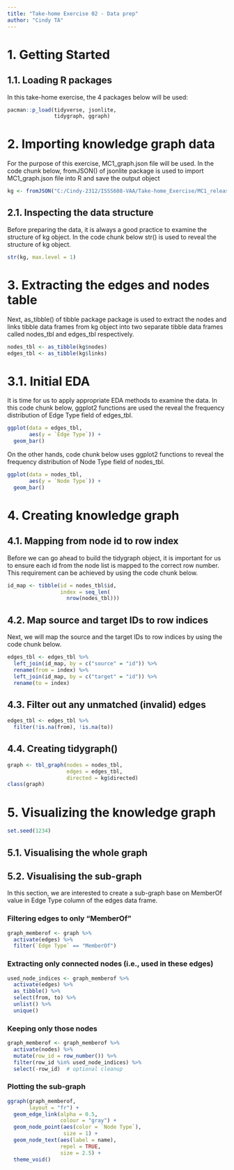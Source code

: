 ```yaml
---
title: "Take-home Exercise 02 - Data prep"
author: "Cindy TA"
---
```


# 1. Getting Started

## 1.1. Loading R packages
In this take-home exercise, the 4 packages below will be used:

```r
pacman::p_load(tidyverse, jsonlite,
               tidygraph, ggraph)
```

# 2. Importing knowledge graph data
For the purpose of this exercise, MC1_graph.json file will be used. In the code chunk below, fromJSON() of jsonlite package is used to import MC1_graph.json file into R and save the output object
```r
kg <- fromJSON("C:/Cindy-2312/ISSS608-VAA/Take-home_Exercise/MC1_release/MC1_graph.json")
```

## 2.1. Inspecting the data structure
Before preparing the data, it is always a good practice to examine the structure of kg object.
In the code chunk below str() is used to reveal the structure of kg object.
```r
str(kg, max.level = 1)
```

# 3. Extracting the edges and nodes table
Next, as_tibble() of tibble package package is used to extract the nodes and links tibble data frames from kg object into two separate tibble data frames called nodes_tbl and edges_tbl respectively.
```r
nodes_tbl <- as_tibble(kg$nodes)
edges_tbl <- as_tibble(kg$links) 
```

# 3.1. Initial EDA
It is time for us to apply appropriate EDA methods to examine the data.
In this code chunk below, ggplot2 functions are used the reveal the frequency distribution of Edge Type field of edges_tbl.
```r
ggplot(data = edges_tbl,
       aes(y = `Edge Type`)) +
  geom_bar()
```

On the other hands, code chunk below uses ggplot2 functions to reveal the frequency distribution of Node Type field of nodes_tbl.

```r
ggplot(data = nodes_tbl,
       aes(y = `Node Type`)) +
  geom_bar()
```

# 4. Creating knowledge graph

## 4.1. Mapping from node id to row index
Before we can go ahead to build the tidygraph object, it is important for us to ensure each id from the node list is mapped to the correct row number. This requirement can be achieved by using the code chunk below.
```r
id_map <- tibble(id = nodes_tbl$id,
                 index = seq_len(
                   nrow(nodes_tbl)))
```

## 4.2. Map source and target IDs to row indices
Next, we will map the source and the target IDs to row indices by using the code chunk below.

```r
edges_tbl <- edges_tbl %>%
  left_join(id_map, by = c("source" = "id")) %>%
  rename(from = index) %>%
  left_join(id_map, by = c("target" = "id")) %>%
  rename(to = index)
```

## 4.3. Filter out any unmatched (invalid) edges
```r
edges_tbl <- edges_tbl %>%
  filter(!is.na(from), !is.na(to))
```

## 4.4. Creating tidygraph()
```r
graph <- tbl_graph(nodes = nodes_tbl, 
                   edges = edges_tbl, 
                   directed = kg$directed)
class(graph)
```
# 5. Visualizing the knowledge graph
```r
set.seed(1234)
```

## 5.1. Visualising the whole graph

## 5.2. Visualising the sub-graph
In this section, we are interested to create a sub-graph base on MemberOf value in Edge Type column of the edges data frame.

### Filtering edges to only “MemberOf”
```r
graph_memberof <- graph %>%
  activate(edges) %>%
  filter(`Edge Type` == "MemberOf")
```

### Extracting only connected nodes (i.e., used in these edges)
```r
used_node_indices <- graph_memberof %>%
  activate(edges) %>%
  as_tibble() %>%
  select(from, to) %>%
  unlist() %>%
  unique()
```

### Keeping only those nodes
```r
graph_memberof <- graph_memberof %>%
  activate(nodes) %>%
  mutate(row_id = row_number()) %>%
  filter(row_id %in% used_node_indices) %>%
  select(-row_id)  # optional cleanup
```

### Plotting the sub-graph
```r
ggraph(graph_memberof, 
       layout = "fr") +
  geom_edge_link(alpha = 0.5, 
                 colour = "gray") +
  geom_node_point(aes(color = `Node Type`), 
                  size = 1) +
  geom_node_text(aes(label = name), 
                 repel = TRUE, 
                 size = 2.5) +
  theme_void()
```








